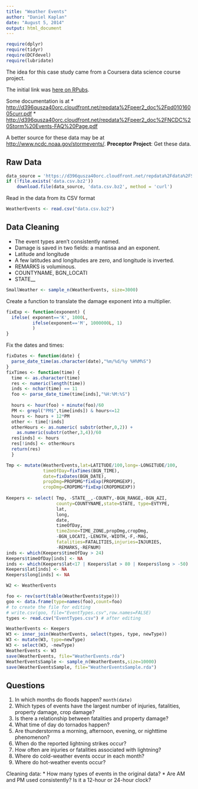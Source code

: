 ```yaml
---
title: "Weather Events"
author: "Daniel Kaplan"
date: "August 5, 2014"
output: html_document
---
```


```r
require(dplyr)
require(tidyr)
require(DCFdevel)
require(lubridate)
```

The idea for this case study came from a Coursera data science course project.

The initial link was [here on RPubs](http://rpubs.com/Peque/economic-and-health-consecuences-of-severe-weather-events-in-the-usa).

Some documentation is at
* <http://d396qusza40orc.cloudfront.net/repdata%2Fpeer2_doc%2Fpd01016005curr.pdf>
* <http://d396qusza40orc.cloudfront.net/repdata%2Fpeer2_doc%2FNCDC%20Storm%20Events-FAQ%20Page.pdf>

A better source for these data may be at <http://www.ncdc.noaa.gov/stormevents/>.  **Preceptor Project**: Get these data.

## Raw Data

```r
data_source = 'https://d396qusza40orc.cloudfront.net/repdata%2Fdata%2FStormData.csv.bz2'
if (!file.exists('data.csv.bz2'))
    download.file(data_source, 'data.csv.bz2', method = 'curl')
```

Read in the data from its CSV format
```r
WeatherEvents <- read.csv("data.csv.bz2")
```

## Data Cleaning

* The event types aren't consistently named.
* Damage is saved in two fields: a mantissa and an exponent.
* Latitude and longitude 
* A few latitudes and longitudes are zero, and longitude is inverted.
* REMARKS is voluminous.
* COUNTYNAME, BGN_LOCATI
* STATE__

```r
SmallWeather <- sample_n(WeatherEvents, size=3000)
```

Create a function to translate the damage exponent into a multiplier.
```r
fixExp <- function(exponent) {
  ifelse( exponent=='K', 1000L,
          ifelse(exponent=='M', 1000000L, 1)
          )
}
```

Fix the dates and times:
```r
fixDates <- function(date) {
  parse_date_time(as.character(date),"%m/%d/%y %H%M%S")
}
fixTimes <- function(time) {
  time <- as.character(time)
  res <- numeric(length(time))
  inds <- nchar(time) == 11
  foo <- parse_date_time(time[inds],"%H:%M:%S")
  
  hours <- hour(foo) + minute(foo)/60
  PM <- grepl("PM$",time[inds]) & hours<=12
  hours <- hours + 12*PM
  other <- time[!inds]
  otherHours <- as.numeric( substr(other,0,2)) + 
    as.numeric(substr(other,3,4))/60
  res[inds] <- hours
  res[!inds] <- otherHours
  return(res)
  }
```

```r
Tmp <- mutate(WeatherEvents,lat=LATITUDE/100,long=-LONGITUDE/100,
              timeOfDay=fixTimes(BGN_TIME),
              date=fixDates(BGN_DATE),
              propDmg=PROPDMG*fixExp(PROPDMGEXP),
              cropDmg=CROPDMG*fixExp(CROPDMGEXP))
              
Keepers <- select( Tmp, -STATE__,-COUNTY,-BGN_RANGE,-BGN_AZI,
                   county=COUNTYNAME,state=STATE, type=EVTYPE, 
                   lat,
                   long,
                   date,
                   timeOfDay,
                   timeZone=TIME_ZONE,propDmg,cropDmg,
                   -BGN_LOCATI,-LENGTH,-WIDTH,-F,-MAG, 
                   fatalities=FATALITIES,injuries=INJURIES,
                   -REMARKS,-REFNUM)
inds <- which(Keepers$timeOfDay > 24)
Keepers$timeOfDay[inds] <- NA
inds <- which(Keepers$lat<17 | Keepers$lat > 80 | Keepers$long > -50)
Keepers$lat[inds] <- NA
Keepers$long[inds] <- NA
```

```r
W2 <- WeatherEvents

foo <- rev(sort(table(WeatherEvents$type)))
goo <- data.frame(type=names(foo),count=foo)
# to create the file for editing
# write.csv(goo, file="EventTypes.csv",row.names=FALSE)
types <- read.csv("EventTypes.csv") # after editing
```

```r
WeatherEvents <- Keepers
W3 <- inner_join(WeatherEvents, select(types, type, newType))
W3 <- mutate(W3, type=newType)
W3 <- select(W3, -newType)
WeatherEvents <- W3
save(WeatherEvents, file="WeatherEvents.rda")
WeatherEventsSample <- sample_n(WeatherEvents,size=10000)
save(WeatherEventsSample, file="WeatherEventsSample.rda")
```

## Questions

1. In which months do floods happen? `month(date)`
2. Which types of events have the largest number of injuries, fatalities, property damage, crop damage?
3. Is there a relationship between fatalities and property damage?
4. What time of day do tornados happen?  
5. Are thunderstorms a morning, afternoon, evening, or nighttime phenomenon?
6. When do the reported lightning strikes occur?
7. How often are injuries or fatalities associated with lightning?
8. Where do cold-weather events occur in each month?
9. Where do hot-weather events occur?

Cleaning data: 
* How many types of events in the original data?
* Are AM and PM used consistently?  Is it a 12-hour or 24-hour clock?


